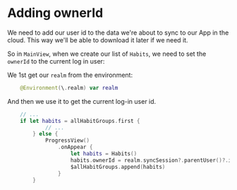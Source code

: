 
# Adding ownerId

We need to add our user id to the data we're about to sync to our App in the cloud. This way we'll be able to download it later if we need it.

So in `MainView`, when we create our list of `Habits`, we need to set the `ownerId` to the current log in user:

We 1st get our `realm` from the environment:


```swift title="MainView.swift"
    @Environment(\.realm) var realm
```

And then we use it to get the current log-in user id.

```swift title="MainView.swift"
    // ...
    if let habits = allHabitGroups.first {
            // ...
        } else {
            ProgressView()
                .onAppear {
                    let habits = Habits()
                    habits.ownerId = realm.syncSession?.parentUser()?.id ?? ""
                    $allHabitGroups.append(habits)
                }
        }
```